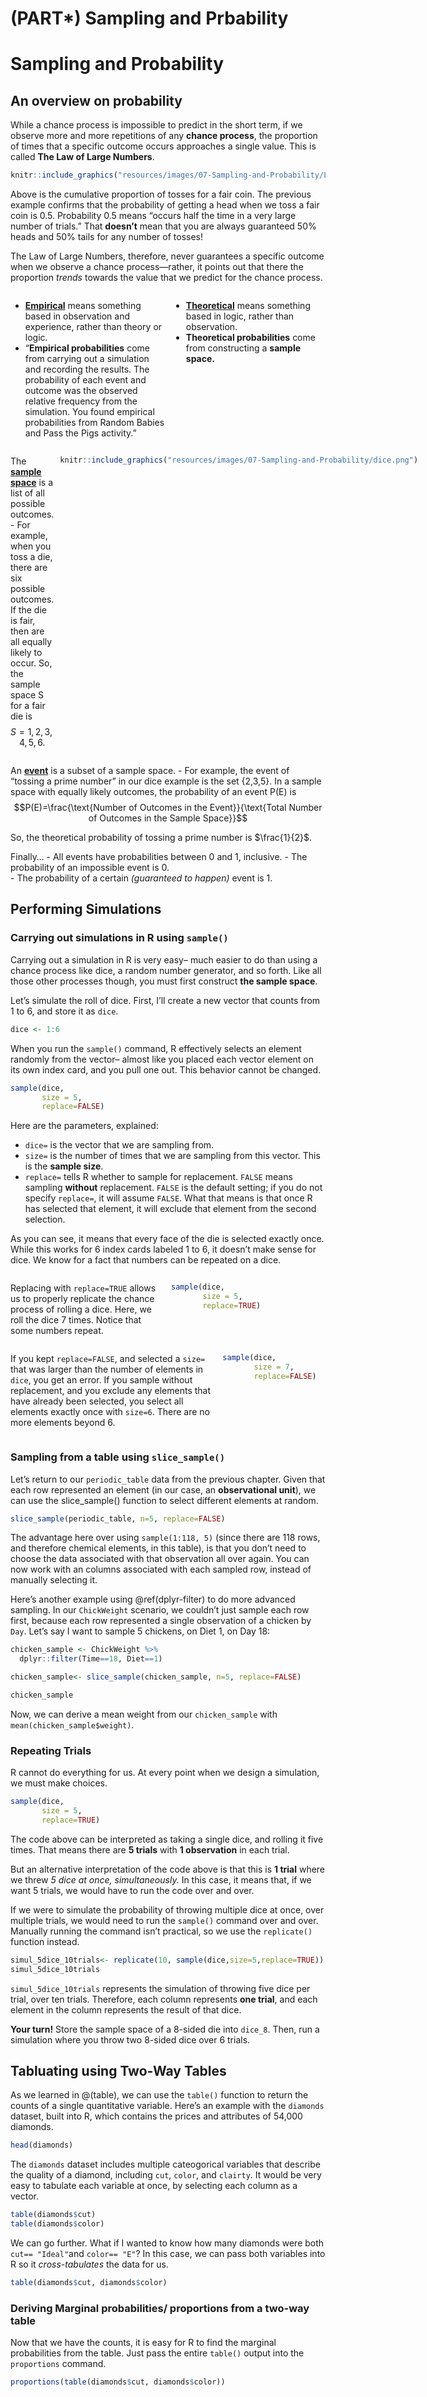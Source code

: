 # (PART\*) Sampling and Prbability {.unnumbered}

# Sampling and Probability

## An overview on probability

While a chance process is impossible to predict in the short term, if we observe more and more repetitions of any **chance process**, the proportion of times that a specific outcome occurs approaches a single value. This is called **The Law of Large Numbers**.

```r
knitr::include_graphics("resources/images/07-Sampling-and-Probability/LLN.png") 
```

Above is the cumulative proportion of tosses for a fair coin. The previous example confirms that the probability of getting a head when we toss a fair coin is 0.5. Probability 0.5 means “occurs half the time in a very large number of trials.” That **doesn’t** mean that you are always guaranteed 50% heads and 50% tails for any number of tosses!

The Law of Large Numbers, therefore, never guarantees a specific outcome when we observe a chance process—rather, it points out that there the proportion *trends* towards the value that we predict for the chance process.

:::::{.rmdnote}

:::: {style="display: grid; grid-template-columns: 1fr 1fr; grid-column-gap: 10px;"}

::: {}
- <span style="text-decoration:underline">**Empirical**</span> means something based in observation and experience, rather than theory or logic.
- "**Empirical probabilities** come from carrying out a simulation and recording the results. The probability of each event and outcome was the observed relative frequency from the simulation. You found empirical probabilities from Random Babies and Pass the Pigs activity."
:::

::: {}
- <span style="text-decoration:underline">**Theoretical**</span> means something based in logic, rather than observation.
- **Theoretical probabilities** come from constructing a **sample space.**
:::

::::
:::::

:::::{.rmdnote}
:::: {style="display: grid; grid-template-columns: 2fr 1fr; grid-column-gap: 10px;"}
:::{}
The <span style="text-decoration:underline">**sample space**</span> is a list of all possible outcomes. 
- For example, when you toss a die, there are six possible outcomes. If the die is fair, then are all equally likely to occur. So, the sample space S for a fair die is $$S= {1,2,3,4,5,6}.$$ 
:::

::: {}
```r
knitr::include_graphics("resources/images/07-Sampling-and-Probability/dice.png") 
```
:::
::::
:::::
:::{.rmdnote}
An <span style="text-decoration:underline">**event**</span> is a subset of a sample space.
- For example, the event of “tossing a prime number” in our dice example is the set {2,3,5}. In a sample space with equally likely outcomes, the probability of an event P(E) is $$P(E)=\frac{\text{Number of Outcomes in the Event}}{\text{Total Number of Outcomes in the Sample Space}}$$ 

So, the theoretical probability of tossing a prime number is $\frac{1}{2}$. 

Finally…
-	All events have probabilities between 0 and 1, inclusive.
-	The probability of an impossible event is 0.  
-	The probability of a certain *(guaranteed to happen)* event is 1.

:::

## Performing Simulations

### Carrying out simulations in R using `sample()`

Carrying out a simulation in R is very easy-- much easier to do than using a chance process like dice, a random number generator, and so forth. Like all those other processes though, you must first construct **the sample space**. 

Let's simulate the roll of dice. First, I'll create a new vector that counts from 1 to 6, and store it as `dice`.

```r
dice <- 1:6
```

When you run the `sample()` command, R effectively selects an element randomly from the vector-- almost like you placed each vector element on its own index card, and you pull one out. This behavior cannot be changed. 

```r
sample(dice, 
       size = 5, 
       replace=FALSE)
```
Here are the parameters, explained:

- `dice= ` is the vector that we are sampling from.
- `size= ` is the number of times that we are sampling from this vector. This is the **sample size**.
- `replace= ` tells R whether to sample for replacement. `FALSE` means sampling **without** replacement. `FALSE` is the default setting; if you do not specify `replace=`, it will assume `FALSE`. What that means is that once R has selected that element, it will exclude that element from the second selection. 

As you can see, it means that every face of the die is selected exactly once. While this works for 6 index cards labeled 1 to 6, it doesn't make sense for dice. We know for a fact that numbers can be repeated on a dice.

:::: {style="display: grid; grid-template-columns: 1fr 1fr; grid-column-gap: 10px;"}

::: {}
Replacing with `replace=TRUE` allows us to properly replicate the chance process of rolling a dice. Here, we roll the dice 7 times. Notice that some numbers repeat.

:::

::: {}


```r
sample(dice, 
       size = 5, 
       replace=TRUE)
```
:::
::::

:::: {style="display: grid; grid-template-columns: 2fr 1fr; grid-column-gap: 10px;"}

::: {}
If you kept `replace=FALSE`, and selected a `size=` that was larger than the number of elements in `dice`, you get an error. If you sample without replacement, and you exclude any elements that have already been selected, you select all elements exactly once with `size=6`. There are no more elements beyond 6. 
:::
:::{style="max-width: 340px;"}
```r
sample(dice, 
       size = 7, 
       replace=FALSE)
```
:::
::::

### Sampling from a table using `slice_sample()`

Let's return to our `periodic_table` data from the previous chapter. Given that each row represented an element (in our case, an **observational unit**), we can use the slice_sample() function to select different elements at random.

```r
slice_sample(periodic_table, n=5, replace=FALSE)
```

The advantage here over using `sample(1:118, 5)` (since there are 118 rows, and therefore chemical elements, in this table), is that you don't need to choose the data associated with that observation all over again. You can now work with an columns associated with each sampled row, instead of manually selecting it.

Here's another example using \@ref(dplyr-filter) to do more advanced sampling. In our `ChickWeight` scenario, we couldn't just sample each row first, because each row represented a single observation of a chicken by `Day`. Let's say I want to sample 5 chickens, on Diet 1, on Day 18:

```r
chicken_sample <- ChickWeight %>%
  dplyr::filter(Time==18, Diet==1)

chicken_sample<- slice_sample(chicken_sample, n=5, replace=FALSE)

chicken_sample

```
Now, we can derive a mean weight from our `chicken_sample` with `mean(chicken_sample$weight)`.

### Repeating Trials

R cannot do everything for us. At every point when we design a simulation, we must make choices.

```r
sample(dice, 
       size = 5, 
       replace=TRUE)
```

The code above can be interpreted as taking a single dice, and rolling it five times. That means there are **5 trials** with **1 observation** in each trial.

But an alternative interpretation of the code above is that this is **1 trial** where we threw *5 dice at once, simultaneously.* In this case, it means that, if we want 5 trials, we would have to run the code over and over.

If we were to simulate the probability of throwing multiple dice at once, over multiple trials, we would need to run the `sample()` command over and over. Manually running the command isn't practical, so we use the `replicate()` function instead. 

```r
simul_5dice_10trials<- replicate(10, sample(dice,size=5,replace=TRUE))
simul_5dice_10trials
```

`simul_5dice_10trials` represents the simulation of throwing five dice per trial, over ten trials. Therefore, each column represents **one trial**, and each element in the column represents the result of that dice.

**Your turn!** Store the sample space of a 8-sided die into `dice_8`. Then, run a simulation where you throw two 8-sided dice over 6 trials. 

<!-- TODO Insert Ch7_Sampling_Ex learnr module here -->



## Tabluating using Two-Way Tables

As we learned in \@(table), we can use the `table()` function to return the counts of a single quantitative variable. Here's an example with the `diamonds` dataset, built into R, which contains the prices and attributes of 54,000 diamonds.

```r
head(diamonds)

```

The `diamonds` dataset includes multiple cateogorical variables that describe the quality of a diamond, including `cut`, `color`, and `clairty`. It would be very easy to tabulate each variable at once, by selecting each column as a vector.

```r
table(diamonds$cut)
table(diamonds$color)
```

We can go further. What if I wanted to know how many diamonds were both `cut== "Ideal"`and `color== "E"`? In this case, we can pass both variables into R so it *cross-tabulates* the data for us.

```r
table(diamonds$cut, diamonds$color)
```

### Deriving Marginal probabilities/ proportions from a two-way table

Now that we have the counts, it is easy for R to find the marginal probabilities from the table. Just pass the entire `table()` output into the `proportions` command.

```r
proportions(table(diamonds$cut, diamonds$color))
```




